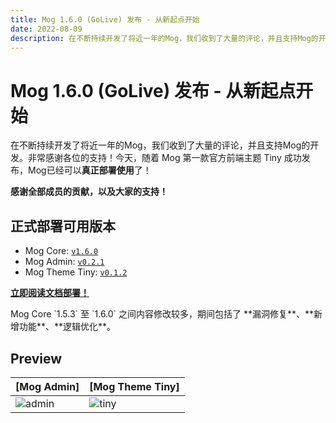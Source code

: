 ```yaml
---
title: Mog 1.6.0 (GoLive) 发布 - 从新起点开始
date: 2022-08-09
description: 在不断持续开发了将近一年的Mog，我们收到了大量的评论，并且支持Mog的开发。非常感谢各位的支持！今天，随着 Mog 第一款官方前端主题 Tiny 成功发布，Mog已经可以真正部署使用了！
---
```



# Mog 1.6.0 (GoLive) 发布 - 从新起点开始

在不断持续开发了将近一年的Mog，我们收到了大量的评论，并且支持Mog的开发。非常感谢各位的支持！今天，随着 Mog 第一款官方前端主题 Tiny 成功发布，Mog已经可以**真正部署使用**了！

**感谢全部成员的贡献，以及大家的支持！**


## 正式部署可用版本

- Mog Core: [`v1.6.0`](https://github.com/mogland/core/releases/tag/v1.6.0)
- Mog Admin: [`v0.2.1`](https://github.com/mogland/mog-admin/releases/tag/v0.2.1)
- Mog Theme Tiny: [`v0.1.2`](https://github.com/mogland/mog-theme-tiny/releases/tag/v0.1.2)

[**立即阅读文档部署！**](https://mog.js.org/docs/)

<Callout type="warning">
  Mog Core `1.5.3` 至 `1.6.0` 之间内容修改较多，期间包括了 **漏洞修复**、**新增功能**、**逻辑优化**。
</Callout>

## Preview


| [Mog Admin] | [Mog Theme Tiny] |
| :-- | :-- |
| ![admin](https://user-images.githubusercontent.com/62133302/180643335-78e2ddc9-3123-46d1-ac7f-7bb6d6eadfec.png) | ![tiny](https://user-images.githubusercontent.com/62133302/183421821-287735e2-6e9e-48b4-ba35-81981be30f78.jpg) |
